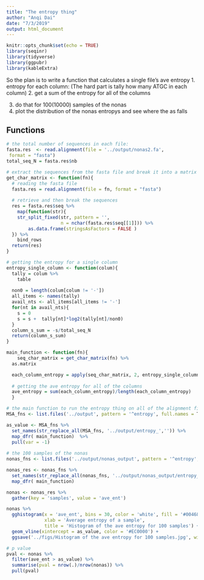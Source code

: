 ```yaml
---
title: "The entropy thing"
author: "Anqi Dai"
date: "7/3/2019"
output: html_document
---
```


```r
knitr::opts_chunk$set(echo = TRUE)
library(seqinr)
library(tidyverse)
library(ggpubr)
library(kableExtra)
```

So the plan is to 
write a function that calculates a single file's ave entropy
1. entropy for each column: (The hard part is tally how many ATGC in each column)
2. get a sum of the entropy for all of the columns

3. do that for 100(10000) samples of the nonas
4. plot the distribution of the nonas entropys and see where the as falls

## Functions

```r
# the total number of sequences in each file:
fasta.res  <- read.alignment(file = '../output/nonas2.fa',
 format = "fasta")
total_seq_N = fasta.res$nb

# extract the sequences from the fasta file and break it into a matrix of characters
get_char_matrix <- function(fn){
  # reading the fasta file
  fasta.res = read.alignment(file = fn, format = "fasta")
    
  # retrieve and then break the sequences
  res = fasta.res$seq %>% 
    map(function(str){
    str_split_fixed(str, pattern = '',
                    n = nchar(fasta.res$seq[[1]])) %>% 
        as.data.frame(stringsAsFactors = FALSE )
  }) %>% 
    bind_rows
  return(res)
}

# getting the entropy for a single column
entropy_single_column <- function(colum){
  tally = colum %>% 
    table
   
  non0 = length(colum[colum != '-'])
  all_items <- names(tally)
  avail_nts <- all_items[all_items != '-']
  for(nt in avail_nts){
    s = 0
    s = s +  tally[nt]*log2(tally[nt]/non0)
  }
  column_s_sum = -s/total_seq_N
  return(column_s_sum)
}

main_function <- function(fn){
    seq_char_matrix = get_char_matrix(fn) %>% 
  as.matrix

  each_column_entropy = apply(seq_char_matrix, 2, entropy_single_column)
  
  # getting the ave entropy for all of the columns
  ave_entropy = sum(each_column_entropy)/length(each_column_entropy)
  }

```


```r
# the main function to run the entropy thing on all of the alignment files
MSA_fns <- list.files('../output', pattern = '^entropy', full.names = T)

as_value <- MSA_fns %>% 
  set_names(str_replace_all(MSA_fns, '../output/entropy_','')) %>% 
  map_dfr( main_function)  %>% 
  pull(var = -1)
  
# the 100 samples of the nonas 
nonas_fns <- list.files('../output/nonas_output', pattern = '^entropy', full.names = T)

nonas_res <- nonas_fns %>% 
  set_names(str_replace_all(nonas_fns, '../output/nonas_output/entropy_','')) %>% 
  map_dfr( main_function) 

nonas <- nonas_res %>% 
  gather(key = 'samples', value = 'ave_ent')

nonas %>% 
  gghistogram(x = 'ave_ent', bins = 30, color = 'white', fill = '#00468B',
              xlab = 'Average entropy of a sample',
              title = 'Histogram of the ave entropy for 100 samples') +
  geom_vline(xintercept = as_value, color = '#EC0000') +
  ggsave('../figs/Histogram of the ave entropy for 100 samples.jpg', width = 5, height = 4, dpi = 300) 

# p value
pval <- nonas %>% 
  filter(ave_ent > as_value) %>% 
  summarise(pval = nrow(.)/nrow(nonas)) %>% 
  pull(pval)
```

